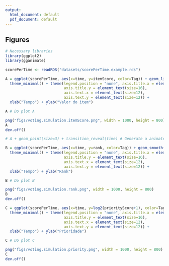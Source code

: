 ```yaml
---
output:
  html_document: default
  pdf_document: default
---
```


## Figures

```r
# Necessary libraries
library(ggplot2)
library(gganimate)
```

```r
scorePerTime <- readRDS("datasets/scorePerTime.example.rds")

```

```r
A = ggplot(scorePerTime, aes(x=time, y=itemScore, color=Tag)) + geom_line() +
  theme_minimal() + theme(legend.position = "none", axis.title.x = element_text(size=16),
                          axis.title.y = element_text(size=16),
                          axis.text.x = element_text(size=12),
                          axis.text.y = element_text(size=12)) +
  xlab("Tempo") + ylab("Valor do item")

A # Do plot A

png("figs/voting.simulation.itemSCore.png", width = 1000, height = 800)
A
dev.off()

# A + geom_point(size=3) + transition_reveal(time) # Generate a animated figure

B = ggplot(scorePerTime, aes(x=time, y=rank, color=Tag)) + geom_smooth(se=F) + scale_y_continuous(trans = "reverse") +
  theme_minimal() + theme(legend.position = "none", axis.title.x = element_text(size=16),
                          axis.title.y = element_text(size=16),
                          axis.text.x = element_text(size=12),
                          axis.text.y = element_text(size=12)) +
  xlab("Tempo") + ylab("Rank")

B # Do plot B

png("figs/voting.simulation.rank.png", width = 1000, height = 800)
B
dev.off()

C = ggplot(scorePerTime, aes(x=time, y=log2(priorityScore+1), color=Tag)) + geom_smooth(se=F, size=0.3) +
  theme_minimal() + theme(legend.position = "none", axis.title.x = element_text(size=16),
                          axis.title.y = element_text(size=16),
                          axis.text.x = element_text(size=12),
                          axis.text.y = element_text(size=12)) +
  xlab("Tempo") + ylab("Prioridade")

C # Do plot C

png("figs/voting.simulation.priority.png", width = 1000, height = 800)
C
dev.off()
```
